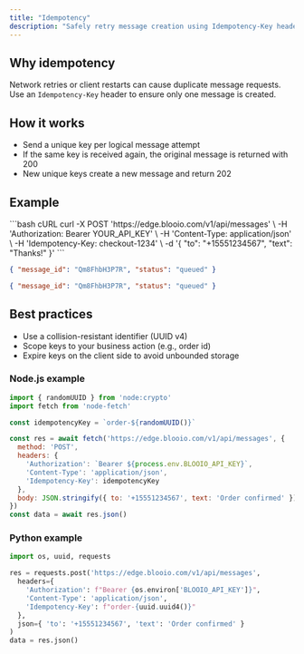 ```yaml
---
title: "Idempotency"
description: "Safely retry message creation using Idempotency-Key headers."
---
```


## Why idempotency

Network retries or client restarts can cause duplicate message requests. Use an `Idempotency-Key` header to ensure only one message is created.

## How it works

- Send a unique key per logical message attempt
- If the same key is received again, the original message is returned with 200
- New unique keys create a new message and return 202

## Example

<RequestExample>
```bash cURL
curl -X POST 'https://edge.blooio.com/v1/api/messages' \
  -H 'Authorization: Bearer YOUR_API_KEY' \
  -H 'Content-Type: application/json' \
  -H 'Idempotency-Key: checkout-1234' \
  -d '{ "to": "+15551234567", "text": "Thanks!" }'
```

```json First response (202)
{ "message_id": "Qm8FhbH3P7R", "status": "queued" }
```

```json Retry with same key (200)
{ "message_id": "Qm8FhbH3P7R", "status": "queued" }
```
</RequestExample>

## Best practices

- Use a collision-resistant identifier (UUID v4)
- Scope keys to your business action (e.g., order id)
- Expire keys on the client side to avoid unbounded storage

### Node.js example

```javascript
import { randomUUID } from 'node:crypto'
import fetch from 'node-fetch'

const idempotencyKey = `order-${randomUUID()}`

const res = await fetch('https://edge.blooio.com/v1/api/messages', {
  method: 'POST',
  headers: {
    'Authorization': `Bearer ${process.env.BLOOIO_API_KEY}`,
    'Content-Type': 'application/json',
    'Idempotency-Key': idempotencyKey
  },
  body: JSON.stringify({ to: '+15551234567', text: 'Order confirmed' })
})
const data = await res.json()
```

### Python example

```python
import os, uuid, requests

res = requests.post('https://edge.blooio.com/v1/api/messages',
  headers={
    'Authorization': f"Bearer {os.environ['BLOOIO_API_KEY']}",
    'Content-Type': 'application/json',
    'Idempotency-Key': f"order-{uuid.uuid4()}"
  },
  json={ 'to': '+15551234567', 'text': 'Order confirmed' }
)
data = res.json()
```


